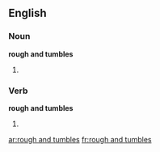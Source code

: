 ==English==

===Noun===
'''rough and tumbles'''
# {{plural of|[[rough and tumble]]}}

===Verb===
'''rough and tumbles'''
# {{third-person singular of|[[rough and tumble]]}}

[[ar:rough and tumbles]]
[[fr:rough and tumbles]]
